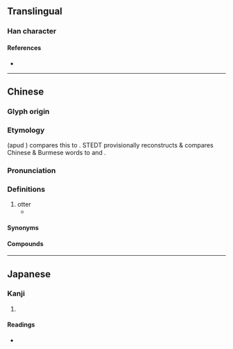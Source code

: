 {{character info}}
==Translingual==

===Han character===
{{Han char|rn=94|rad=犬|as=09|sn=12|four=43227|canj=KHHSB,KHISB|ids=⿰犭扁}}

====References====
* {{Han ref|kx=0715.190|dkj=20556|dj=1127.150|hdz=21360.050|uh=7335|ud=29493|bh=DA78|bd=55928}}

----

==Chinese==
{{zh-forms}}

===Glyph origin===
{{Han etym}}

===Etymology===
{{zh-ref|Peiros & Starostin (1996)}} (apud {{zh-ref|Schuessler, 2007}}) compares this to {{cog|my|ဖျံ||otter}}. STEDT provisionally reconstructs {{cog|tbq-pro|*phyam||otter}} & compares Chinese & Burmese words to {{cog|ckh|tr=phaing}} and {{cog|rmz|tr=phaing}}.

===Pronunciation===
{{zh-pron
|m=biān
|m-s=
|dg=
|c=bin1
|c-t=
|g=
|h=pfs=
|j=
|md=
|mn=
|mn-t=
|w=
|x=
|mc=y
|oc=y
|cat=
}}

===Definitions===
{{zh-hanzi}}

# otter <!--- 《說文》獺屬。从犬，扁聲。或作獱。 ---->
#* {{zh-x|夫 畜 池-魚 者 必 去 猵{biān}獺，養 禽獸 者 必 去 豺狼，又 況 治 人 乎！|One who raises fish in ponds needs to fend off '''otters'''; one who rears fowls and livestock needs to fend off dholes and wolves; let alone more to govern people!|CL|ref=Huainanzi}}

====Synonyms====
{{s|otter}} {{zh-l|獺}}

====Compounds====
{{zh-der|猵獺|猵狙}}

----

==Japanese==

===Kanji===
{{ja-kanji|grade=|rs=犬09}}

# {{rfdef|ja|sort=犬09}}

====Readings====
* {{ja-readings|on=[[へん]] (hen), [[ひん]] (hin), [[びん]] (bin)|kun=|nanori=}}